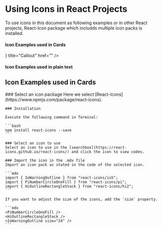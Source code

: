 
# Using Icons in React Projects

To use icons in this document as following examples or in other React projects, React-Icon package which includds multiple icon packs is installed. 

#### Icon Examples used in Cards
<Cards>
  <Card icon={<IoWarningOutline size="26"/>} title="Callout" href="" />
</Cards>

#### Icon Examples used in plain text
<IoWarningOutline size="26" />

## Icon Examples used in Cards
<Steps>
    ### Select an icon package
    Here we select [React-Icons](https://www.npmjs.com/package/react-icons).

    ### Installation

    Execute the following command in Terminal:

    ```bash
    npm install react-icons --save
    ```

    ### Select an icon to use
    Select an icon to use in the [searchbox](https://react-icons.github.io/react-icons/) and click the icon to view codes.

    ### Import the icon in the .mdx file
    Import an icon pack as stated in the code of the selected icon.

    ```mdx
    import { IoWarningOutline } from "react-icons/io5";
    import { PiNumberCircleOneFill } from "react-icons/pi";
    import { HiOutlineRectangleStack } from "react-icons/hi2";
    ```

    If you want to adjust the size of the icons, add the `size` property.

    ```mdx
    <PiNumberCircleOneFill />
    <HiOutlineRectangleStack />
    <IoWarningOutline size="24" />
    ```
</Steps>


